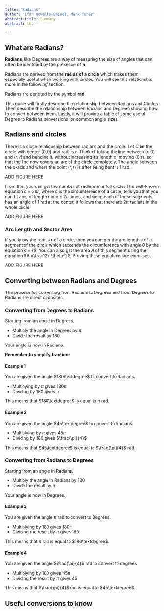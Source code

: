 ---
title: "Radians"
author: "Ifan Howells-Baines, Mark Toner"
abstract-title: Summary
abstract: tbc

---


## What are Radians? {-}

**Radians**, like Degrees are a way of measuring the size of angles that can often be identified by the presence of **$\pi$.**

Radians are derived from the **radius of a circle** which makes them especially useful when working with circles. You will see this relationship more in the following section.

Radians are denoted by the symbol **rad**. 

This guide will firstly describe the relationship between Radians and Circles. Then describe the relationship between Radians and Degrees showing how to convert between them. Lastly, it will provide a table of some useful Degree to Radians conversions for common angle sizes.


## Radians and circles

There is a close relationship between radians and the circle. Let $C$ be the circle with center $(0,0)$ and radius $r$. Think of taking the line between $(r,0)$ and $(r,r)$ and bending it, without increasing it's length or moving $(0,r)$, so that the line now covers an arc of the circle completely. The angle between the $x$-axis and where the point $(r,r)$ is after being bent is $1$ rad.

ADD FIGURE HERE

From this, you can get the number of radians in a full circle. The well-known equation $c = 2 \pi r$, where $c$ is the circumference of a circle, tells you that you can fit arcs of length $r$ into $c$ $2\pi$ times, and since each of these segments has an angle of $1$ rad at the center, it follows that there are $2\pi$ radians in the whole circle.

ADD FIGURE HERE

### Arc Length and Sector Area

If you know the radius $r$ of a circle, then you can get the arc length $s$ of a segment of the circle which subtends the circumference with angle $\theta$ by the equation $s = r\theta$. You can also get the area $A$ of this segment using the equation $A =\frac12 r  \theta^2$. Proving these equations are exercises.

ADD FIGURE HERE

## Converting between Radians and Degrees

The process for converting from Radians to Degrees and from Degrees to Radians are direct opposites.

### Converting from Degrees to Radians

Starting from an angle in Degrees.

- Multiply the angle in Degrees by $\pi$
- Divide the result by 180

Your angle is now in Radians. 

**Remember to simplify fractions**

#### Example 1

You are given the angle $180\textdegree$ to convert to Radians.

- Multipying by $\pi$ gives $180\pi$
- Dividing by 180 gives $\pi$

This means that $180\textdegree$ is equal to $\pi$ rad.

#### Example 2

You are given the angle $45\textdegree$ to convert to Radians.

- Multiplying by $\pi$ gives $45\pi$
- Dividing by 180 gives $\frac{\pi}{4}$

This means that $45\textdegree$ is equal to $\frac{\pi}{4}$ rad.

### Converting from Radians to Degrees

Starting from an angle in Radians.

- Multiply the angle in Radians by 180
- Divide the result by $\pi$

Your angle is now in Degrees.

#### Example 3

You are given the angle $\pi$ rad to convert to Degrees.

- Multiplying by 180 gives $180\pi$
- Dividing the result by $\pi$ gives 180

This means that $\pi$ rad is equal to $180\textdegree$.

#### Example 4

You are given the angle $\frac{\pi}{4}$ rad to convert to degrees

- Multiplying by 180 gives $45\pi$
- Dividing the result by $\pi$ gives 45

This means that $\frac{\pi}{4}$ rad is equal to  $45\textdegree$.


## Useful conversions to know




